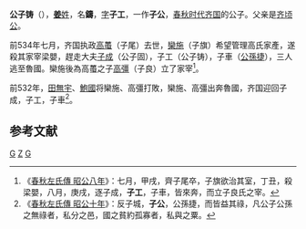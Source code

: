 {{模板:Infobox 先秦人物
|名称=子工
|姓=[[姜姓|姜]]
|氏=
|名=铸
|字=子工
|别名=
|别字=子公
|谥号=
|时代=春秋
|国家=[[齐国|齐]] 
|身份=公子
|出生=
|逝世=
|父=
}}
'''公子铸'''（{{bd|？||？||}}），[[姜姓|'''姜'''姓]]，名'''鑄'''，[[表字|字]]'''子工'''，一作'''子公'''，[[春秋时代|春秋时代]][[齐国|齐国]]的公子。父亲是[[齐顷公|齐顷公]]。

前534年七月，齐国执政[[高蠆|高蠆]]（子尾）去世，[[欒施|欒施]]（子旗）希望管理高氏家產，遂殺其家宰梁嬰，趕走大夫[[子成_(齐国)|子成]]（公子固），子工（公子铸），子車（[[公孫捷|公孫捷]]），三人逃至魯國。欒施後為高蠆之子[[高彊|高彊]]（子良）立了家宰<ref>《[[s:春秋左氏傳/昭公|春秋左氏傳 昭公八年]]》：七月，甲戌，齊子尾卒，子旗欲治其室，丁丑，殺梁嬰，八月，庚戌，逐子成，'''子工'''，子車，皆來奔，而立子良氏之宰。</ref>。

前532年，[[田無宇|田無宇]]、[[鮑國|鮑國]]将欒施、高彊打敗，欒施、高彊出奔魯國，齐国迎回子成，子工，子車<ref>《[[s:春秋左氏傳/昭公|春秋左氏傳 昭公十年]]》：反子城，'''子公'''，公孫捷，而皆益其祿，凡公子公孫之無祿者，私分之邑，國之貧約孤寡者，私與之粟。</ref>。

==参考文献==
<references/>

[[Category:姜姓|G]]
[[Category:齐国人|Z]]
[[Category:春秋战国政治人物|G]]